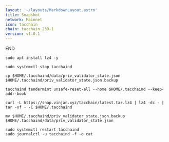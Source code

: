 ```yaml
---
layout: '~/layouts/MarkdownLayout.astro'
title: Snapshot
network: Mainnet
icon: tacchain
chain: tacchain_239-1
version: v1.0.1
---
```

END

```
sudo apt install lz4 -y
```
```
sudo systemctl stop tacchaind
```
```
cp $HOME/.tacchaind/data/priv_validator_state.json $HOME/.tacchaind/priv_validator_state.json.backup
```
```
tacchaind tendermint unsafe-reset-all --home $HOME/.tacchaind --keep-addr-book
```
```
curl -L https://snap.vinjan.xyz/tacchain/latest.tar.lz4 | lz4 -dc - | tar -xf - -C $HOME/.tacchaind
```
```
mv $HOME/.tacchaind/priv_validator_state.json.backup $HOME/.tacchaind/data/priv_validator_state.json
```
```
sudo systemctl restart tacchaind
sudo journalctl -u tacchaind -f -o cat
```
